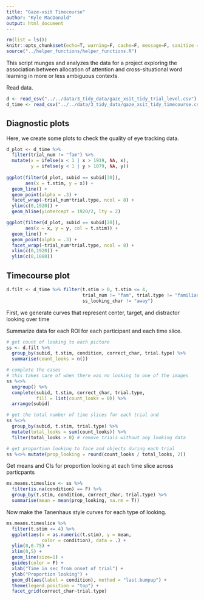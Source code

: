 ```yaml
---
title: "Gaze-xsit Timecourse"
author: "Kyle MacDonald"
output: html_document
---
```


```r
rm(list = ls())
knitr::opts_chunk$set(echo=T, warning=F, cache=F, message=F, sanitize = T)
source("../helper_functions/helper_functions.R")
```

This script munges and analyzes the data for a project exploring the association between allocation of attention and cross-situational word learning in more or less ambiguous contexts.

Read data.

```r
d <- read_csv("../../data/3_tidy_data/gaze_xsit_tidy_trial_level.csv")
d_time <- read_csv("../../data/3_tidy_data/gaze_xsit_tidy_timecourse.csv")
```

## Diagnostic plots

Here, we create some plots to check the quality of eye tracking data. 

```r
d_plot <- d_time %>%
  filter(trial_num != "fam") %>%
  mutate(x = ifelse(x < 1 | x > 1919, NA, x), 
         y = ifelse(y < 1 | y > 1079, NA, y))
  
ggplot(filter(d_plot, subid == subid[30]), 
       aes(x = t.stim, y = x)) + 
  geom_line() + 
  geom_point(alpha = .3) + 
  facet_wrap(~trial_num*trial.type, ncol = 8) + 
  ylim(c(0,1920)) + 
  geom_hline(yintercept = 1920/2, lty = 2)

ggplot(filter(d_plot, subid == subid[20]), 
       aes(x = x, y = y, col = t.stim)) + 
  geom_line() + 
  geom_point(alpha = .3) + 
  facet_wrap(~trial_num*trial.type, ncol = 8) + 
  xlim(c(0,1920)) + 
  ylim(c(0,1080)) 
```

## Timecourse plot

```r
d.filt <- d_time %>% filter(t.stim > 0, t.stim <= 4,
                            trial_num != "fam", trial.type != "familiar",
                            ss_looking_char != "away")
```

First, we generate curves that represent center, target, and distractor looking over time

Summarize data for each ROI for each participant and each time slice.

```r
# get count of looking to each picture
ss <- d.filt %>% 
  group_by(subid, t.stim, condition, correct_char, trial.type) %>% 
  summarise(count_looks = n()) 

# complete the cases 
# this takes care of when there was no looking to one of the images
ss %<>% 
  ungroup() %>% 
  complete(subid, t.stim, correct_char, trial.type,
           fill = list(count_looks = 0)) %>%
  arrange(subid)

# get the total number of time slices for each trial and
ss %<>% 
  group_by(subid, t.stim, trial.type) %>% 
  mutate(total_looks = sum(count_looks)) %>% 
  filter(total_looks > 0) # remove trials without any looking data

# get proportion looking to face and objects during each trial
ss %<>% mutate(prop_looking = round(count_looks / total_looks, 2))
```

Get means and CIs for proportion looking at each time slice across particpants

```r
ms.means.timeslice <- ss %>% 
  filter(is.na(condition) == F) %>% 
  group_by(t.stim, condition, correct_char, trial.type) %>% 
  summarise(mean = mean(prop_looking, na.rm = T))
```

Now make the Tanenhaus style curves for each type of looking.  

```r
ms.means.timeslice %>% 
  filter(t.stim <= 4) %>% 
  ggplot(aes(x = as.numeric(t.stim), y = mean, 
             color = condition), data = .) + 
  ylim(0,0.75) +
  xlim(0,5) +
  geom_line(size=1) +
  guides(color = F) +
  xlab("Time in sec from onset of trial") +
  ylab("Proportion looking") +
  geom_dl(aes(label = condition), method = "last.bumpup") +
  theme(legend.position = "top") +
  facet_grid(correct_char~trial.type)
```
